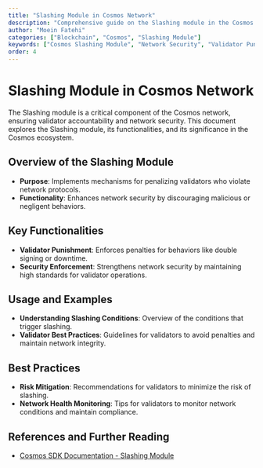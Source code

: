 ```yaml
---
title: "Slashing Module in Cosmos Network"
description: "Comprehensive guide on the Slashing module in the Cosmos network, detailing its role in enforcing network security and validator accountability."
author: "Moein Fatehi"
categories: ["Blockchain", "Cosmos", "Slashing Module"]
keywords: ["Cosmos Slashing Module", "Network Security", "Validator Punishment", "Cosmos Network"]
order: 4
---
```


# Slashing Module in Cosmos Network

The Slashing module is a critical component of the Cosmos network, ensuring validator accountability and network security. This document explores the Slashing module, its functionalities, and its significance in the Cosmos ecosystem.

## Overview of the Slashing Module
- **Purpose**: Implements mechanisms for penalizing validators who violate network protocols.
- **Functionality**: Enhances network security by discouraging malicious or negligent behaviors.

## Key Functionalities
- **Validator Punishment**: Enforces penalties for behaviors like double signing or downtime.
- **Security Enforcement**: Strengthens network security by maintaining high standards for validator operations.

## Usage and Examples
- **Understanding Slashing Conditions**: Overview of the conditions that trigger slashing.
- **Validator Best Practices**: Guidelines for validators to avoid penalties and maintain network integrity.

## Best Practices
- **Risk Mitigation**: Recommendations for validators to minimize the risk of slashing.
- **Network Health Monitoring**: Tips for validators to monitor network conditions and maintain compliance.

## References and Further Reading
- [Cosmos SDK Documentation - Slashing Module](https://docs.cosmos.network/master/modules/slashing/)
